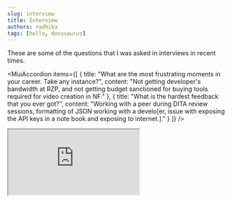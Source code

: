 ```yaml
---
slug: interview 
title: Interview 
authors: radhika
tags: [hello, docusaurus]
---
```


These are some of the questions that I was asked in interviews in recent times.


<MuiAccordion
  items={[
    {
      title: "What are the most frustrating  moments in your career. Take any instance?",
      content: "Not getting developer's bandwidth at RZP, and not getting budget sanctioned for buying tools required for video creation in NF."
    },
    {
      title: "What is the hardest feedback that you ever got?",
      content: "Working with a peer during DITA review sessions, formatting of JSON working with a develo[er, issue with exposing the API keys in a note book and exposing to internet.]."
    }
  ]}
/>

<div style={{
  position: 'relative',
  width: '100%',
  paddingBottom: '75%',
  height: 0,
  overflow: 'hidden',
}}>
  <iframe
    src="https://app.theneo.io/radsatjob/sample-project"
    style={{
      position: 'absolute',
      top: 0,
      left: 0,
      width: '100%',
      height: '100%',
      border: '0',
    }}
    title="API Reference"
  />
</div>
